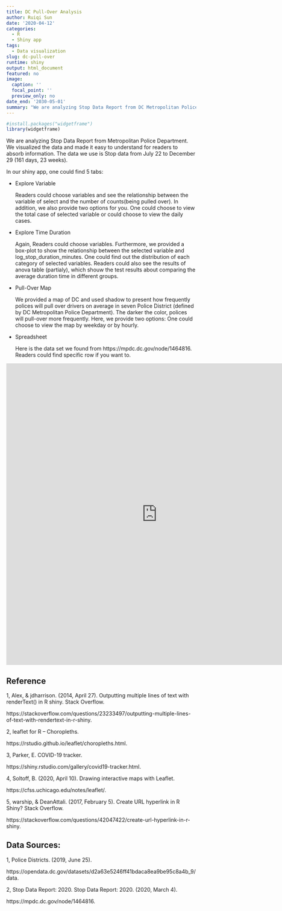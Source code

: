 ```yaml
---
title: DC Pull-Over Analysis
author: Ruiqi Sun
date: '2020-04-12'
categories:
  - R
  - Shiny app
tags:
  - Data visualization
slug: dc-pull-over
runtime: shiny
output: html_document
featured: no
image:
  caption: ''
  focal_point: ''
  preview_only: no
date_end: '2030-05-01'
summary: "We are analyzing Stop Data Report from DC Metropolitan Police Department, and visualizing the data and made it easy to understand for readers to absorb information." 
---
```

```r
#install.packages("widgetframe")
library(widgetframe)
```


We are analyzing Stop Data Report from Metropolitan Police Department. We visualized the data and made it easy to understand for readers to absorb information. The data we use is Stop data from July 22 to December 29 (161 days, 23 weeks).

In our shiny app, one could find 5 tabs:

* Explore Variable
  
  Readers could choose variables and see the relationship between the variable of select and the number of counts(being pulled over). In addition, we also provide two options for you. One could choose to view the total case of selected variable or could choose to view the daily cases. 
	  						

* Explore Time Duration
	
	Again, Readers could choose variables. Furthermore, we provided a box-plot to show the relationship between the selected variable and log_stop_duration_minutes. One could find out the distribution of each category of selected variables. Readers could also see the results of anova table (partialy), which shouw the test results about comparing the average duration time in different groups.
		
* Pull-Over Map
    
    We provided a map of DC and used shadow to present how frequently polices will pull over drivers on average in seven Police District (defined by DC Metropolitan Police Department). The darker the color, polices will pull-over more frequently. Here, we provide two options: One could choose to view the map by weekday or by hourly.
		
* Spreadsheet
	
	Here is the data set we found from https://mpdc.dc.gov/node/1464816. Readers could find specific row if you want to.
	  
<iframe height="800" width="800" frameborder="no" src="https://rs9595.shinyapps.io/test2/"> </iframe>
		
## Reference
1, Alex, &amp; jdharrison. (2014, April 27). Outputting multiple lines of text with renderText() in R shiny. Stack Overflow.

https://stackoverflow.com/questions/23233497/outputting-multiple-lines-of-text-with-rendertext-in-r-shiny.			

2, leaflet for R -- Choropleths. 

https://rstudio.github.io/leaflet/choropleths.html.

3, Parker, E. COVID-19 tracker.  

https://shiny.rstudio.com/gallery/covid19-tracker.html.

4, Soltoff, B. (2020, April 10). Drawing interactive maps with Leaflet. 

https://cfss.uchicago.edu/notes/leaflet/.

5, warship, &amp; DeanAttali. (2017, February 5). Create URL hyperlink in R Shiny? Stack Overflow. 

https://stackoverflow.com/questions/42047422/create-url-hyperlink-in-r-shiny.
	           
## Data Sources:

1, Police Districts. (2019, June 25).

https://opendata.dc.gov/datasets/d2a63e5246ff41bdaca8ea9be95c8a4b_9/data.

2, Stop Data Report: 2020. Stop Data Report: 2020. (2020, March 4).

https://mpdc.dc.gov/node/1464816.



